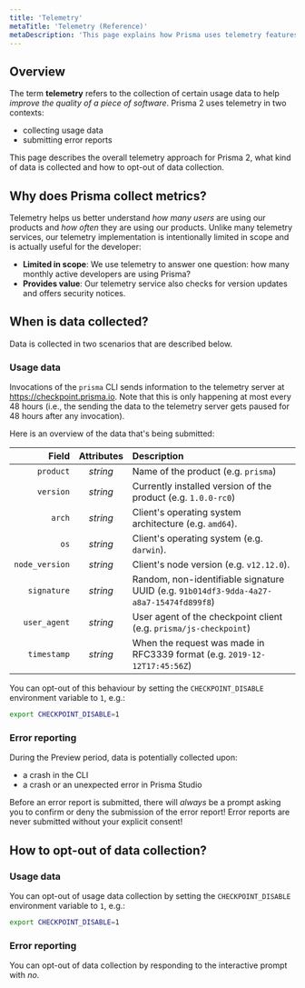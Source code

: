 ```yaml
---
title: 'Telemetry'
metaTitle: 'Telemetry (Reference)'
metaDescription: 'This page explains how Prisma uses telemetry features to improve the Prisma developer experience.'
---
```


## Overview

The term **telemetry** refers to the collection of certain usage data to help _improve the quality of a piece of software_. Prisma 2 uses telemetry in two contexts:

- collecting usage data
- submitting error reports

This page describes the overall telemetry approach for Prisma 2, what kind of data is collected and how to opt-out of data collection.

## Why does Prisma collect metrics?

Telemetry helps us better understand _how many users_ are using our products and _how often_ they are using our products. Unlike many telemetry services, our telemetry implementation is intentionally limited in scope and is actually useful for the developer:

- **Limited in scope**: We use telemetry to answer one question: how many monthly active developers are using Prisma?
- **Provides value**: Our telemetry service also checks for version updates and offers security notices.

## When is data collected?

Data is collected in two scenarios that are described below.

### Usage data

Invocations of the `prisma` CLI sends information to the telemetry server at https://checkpoint.prisma.io. Note that this is only happening at most every 48 hours (i.e., the sending the data to the telemetry server gets paused for 48 hours after any invocation).

Here is an overview of the data that's being submitted:

|          Field | Attributes | Description                                                                            |
| -------------: | :--------: | :------------------------------------------------------------------------------------- |
|      `product` |  _string_  | Name of the product (e.g. `prisma`)                                                    |
|      `version` |  _string_  | Currently installed version of the product (e.g. `1.0.0-rc0`)                          |
|         `arch` |  _string_  | Client's operating system architecture (e.g. `amd64`).                                 |
|           `os` |  _string_  | Client's operating system (e.g. `darwin`).                                             |
| `node_version` |  _string_  | Client's node version (e.g. `v12.12.0`).                                               |
|    `signature` |  _string_  | Random, non-identifiable signature UUID (e.g. `91b014df3-9dda-4a27-a8a7-15474fd899f8`) |
|   `user_agent` |  _string_  | User agent of the checkpoint client (e.g. `prisma/js-checkpoint`)                      |
|    `timestamp` |  _string_  | When the request was made in RFC3339 format (e.g. `2019-12-12T17:45:56Z`)              |

You can opt-out of this behaviour by setting the `CHECKPOINT_DISABLE` environment variable to `1`, e.g.:

```bash
export CHECKPOINT_DISABLE=1
```

### Error reporting

During the Preview period, data is potentially collected upon:

- a crash in the CLI
- a crash or an unexpected error in Prisma Studio

Before an error report is submitted, there will _always_ be a prompt asking you to confirm or deny the submission of the error report! Error reports are never submitted without your explicit consent!

## How to opt-out of data collection?

### Usage data

You can opt-out of usage data collection by setting the `CHECKPOINT_DISABLE` environment variable to `1`, e.g.:

```bash
export CHECKPOINT_DISABLE=1
```

### Error reporting

You can opt-out of data collection by responding to the interactive prompt with _no_.

